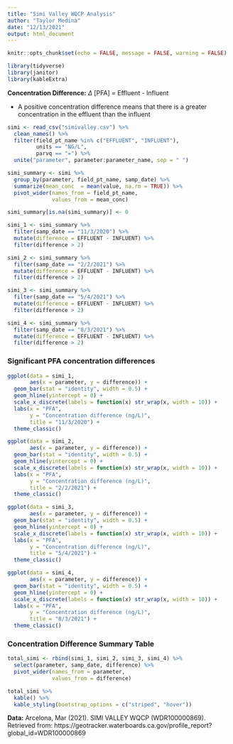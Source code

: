 ```yaml
---
title: "Simi Valley WQCP Analysis"
author: "Taylor Medina"
date: "12/13/2021"
output: html_document
---
```


```r
knitr::opts_chunk$set(echo = FALSE, message = FALSE, warning = FALSE)

library(tidyverse)
library(janitor)
library(kableExtra)
```

**Concentration Difference:** $\Delta$ [PFA] = Effluent - Influent

- A positive concentration difference means that there is a greater concentration in the effluent than the influent

```r
simi <- read_csv("simivalley.csv") %>% 
  clean_names() %>% 
  filter(field_pt_name %in% c("EFFLUENT", "INFLUENT"),
         units == "NG/L",
         parvq == "=") %>% 
  unite("parameter", parameter:parameter_name, sep = " ")
```

```r
simi_summary <- simi %>% 
  group_by(parameter, field_pt_name, samp_date) %>% 
  summarize(mean_conc  = mean(value, na.rm = TRUE)) %>% 
  pivot_wider(names_from = field_pt_name,
              values_from = mean_conc)

simi_summary[is.na(simi_summary)] <- 0

simi_1 <- simi_summary %>% 
  filter(samp_date == "11/3/2020") %>% 
  mutate(difference = EFFLUENT - INFLUENT) %>% 
  filter(difference > 2)  

simi_2 <- simi_summary %>% 
  filter(samp_date == "2/2/2021") %>% 
  mutate(difference = EFFLUENT - INFLUENT) %>% 
  filter(difference > 2)  

simi_3 <- simi_summary %>% 
  filter(samp_date == "5/4/2021") %>% 
  mutate(difference = EFFLUENT - INFLUENT) %>% 
  filter(difference > 2) 

simi_4 <- simi_summary %>% 
  filter(samp_date == "8/3/2021") %>% 
  mutate(difference = EFFLUENT - INFLUENT) %>% 
  filter(difference > 2)
```
### Significant PFA concentration differences
```r
ggplot(data = simi_1,
       aes(x = parameter, y = difference)) +
  geom_bar(stat = "identity", width = 0.5) +
  geom_hline(yintercept = 0) +
  scale_x_discrete(labels = function(x) str_wrap(x, width = 10)) +
  labs(x = "PFA",
       y = "Concentration difference (ng/L)",
       title = "11/3/2020") +
  theme_classic()  

ggplot(data = simi_2,
       aes(x = parameter, y = difference)) +
  geom_bar(stat = "identity", width = 0.5) +
  geom_hline(yintercept = 0) +
  scale_x_discrete(labels = function(x) str_wrap(x, width = 10)) +
  labs(x = "PFA",
       y = "Concentration difference (ng/L)",
       title = "2/2/2021") +
  theme_classic()  

ggplot(data = simi_3,
       aes(x = parameter, y = difference)) +
  geom_bar(stat = "identity", width = 0.5) +
  geom_hline(yintercept = 0) +
  scale_x_discrete(labels = function(x) str_wrap(x, width = 10)) +
  labs(x = "PFA",
       y = "Concentration difference (ng/L)",
       title = "5/4/2021") +
  theme_classic()  

ggplot(data = simi_4,
       aes(x = parameter, y = difference)) +
  geom_bar(stat = "identity", width = 0.5) +
  geom_hline(yintercept = 0) +
  scale_x_discrete(labels = function(x) str_wrap(x, width = 10)) +
  labs(x = "PFA",
       y = "Concentration difference (ng/L)",
       title = "8/3/2021") +
  theme_classic()  
```

### Concentration Difference Summary Table
```r
total_simi <- rbind(simi_1, simi_2, simi_3, simi_4) %>% 
  select(parameter, samp_date, difference) %>% 
  pivot_wider(names_from = parameter,
              values_from = difference)

total_simi %>% 
  kable() %>% 
  kable_styling(bootstrap_options = c("striped", "hover"))
```

**Data:** Arcelona, Mar (2021). SIMI VALLEY WQCP (WDR100000869). Retrieved from: https://geotracker.waterboards.ca.gov/profile_report?global_id=WDR100000869
